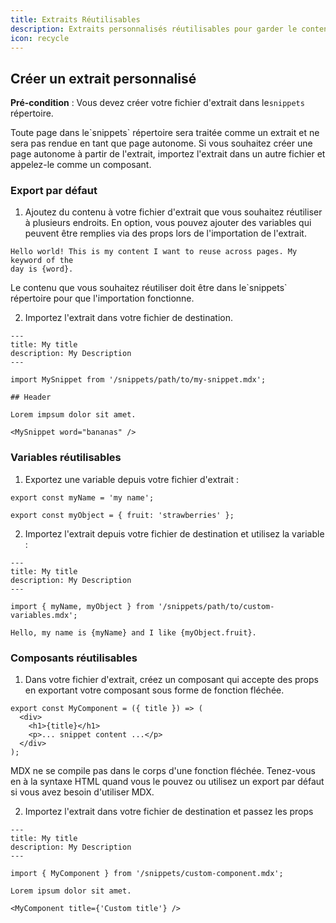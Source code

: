 ```yaml
---
title: Extraits Réutilisables
description: Extraits personnalisés réutilisables pour garder le contenu synchronisé
icon: recycle
---
```



<SnippetIntro />

## Créer un extrait personnalisé

**Pré-condition** : Vous devez créer votre fichier d'extrait dans le`snippets` répertoire.

<Note>
  Toute page dans le`snippets` répertoire sera traitée comme un extrait et ne sera pas rendue en tant que page autonome. Si vous souhaitez créer une page autonome à partir de l'extrait, importez l'extrait dans un autre fichier et appelez-le comme un composant.
</Note>

### Export par défaut

1. Ajoutez du contenu à votre fichier d'extrait que vous souhaitez réutiliser à plusieurs endroits. En option, vous pouvez ajouter des variables qui peuvent être remplies via des props lors de l'importation de l'extrait.

```mdx snippets/my-snippet.mdx
Hello world! This is my content I want to reuse across pages. My keyword of the
day is {word}.
```

<Warning>
  Le contenu que vous souhaitez réutiliser doit être dans le`snippets` répertoire pour que l'importation fonctionne.
</Warning>

2. Importez l'extrait dans votre fichier de destination.

```mdx destination-file.mdx
---
title: My title
description: My Description
---

import MySnippet from '/snippets/path/to/my-snippet.mdx';

## Header

Lorem impsum dolor sit amet.

<MySnippet word="bananas" />
```

### Variables réutilisables

1. Exportez une variable depuis votre fichier d'extrait :

```mdx snippets/path/to/custom-variables.mdx
export const myName = 'my name';

export const myObject = { fruit: 'strawberries' };
```

2. Importez l'extrait depuis votre fichier de destination et utilisez la variable :

```mdx destination-file.mdx
---
title: My title
description: My Description
---

import { myName, myObject } from '/snippets/path/to/custom-variables.mdx';

Hello, my name is {myName} and I like {myObject.fruit}.
```

### Composants réutilisables

1. Dans votre fichier d'extrait, créez un composant qui accepte des props en exportant votre composant sous forme de fonction fléchée.

```mdx snippets/custom-component.mdx
export const MyComponent = ({ title }) => (
  <div>
    <h1>{title}</h1>
    <p>... snippet content ...</p>
  </div>
);
```

<Warning>
  MDX ne se compile pas dans le corps d'une fonction fléchée. Tenez-vous en à la syntaxe HTML quand vous le pouvez ou utilisez un export par défaut si vous avez besoin d'utiliser MDX.
</Warning>

2. Importez l'extrait dans votre fichier de destination et passez les props

```mdx destination-file.mdx
---
title: My title
description: My Description
---

import { MyComponent } from '/snippets/custom-component.mdx';

Lorem ipsum dolor sit amet.

<MyComponent title={'Custom title'} />
```
